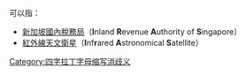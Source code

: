 '''{{PAGENAME}}'''可以指：

* [[新加坡國內稅務局|新加坡國內稅務局]]（'''I'''nland '''R'''evenue '''A'''uthority of '''S'''ingapore）
* [[紅外線天文衛星|紅外線天文衛星]]（'''I'''nf'''r'''ared '''A'''stronomical '''S'''atellite）

{{disambig}}

[[Category:四字拉丁字母缩写消歧义|Category:四字拉丁字母缩写消歧义]]